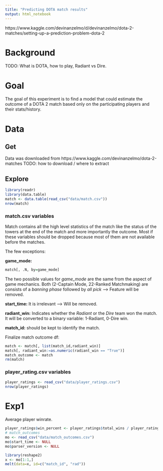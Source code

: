 ---
title: "Predicting DOTA match results"
output: html_notebook
---

https://www.kaggle.com/devinanzelmo/d/devinanzelmo/dota-2-matches/setting-up-a-prediction-problem-dota-2


# Background
TODO: What is DOTA, how to play, Radiant vs Dire.

# Goal
The goal of this experiment is to find a model that could estimate the outcome of a DOTA 2 match based only on the participating players and their stats/history.

# Data

## Get
Data was downloaded from https://www.kaggle.com/devinanzelmo/dota-2-matches
TODO: how to download / where to extract

## Explore
```{r, message=FALSE}
library(readr)
library(data.table)
match <- data.table(read_csv("data/match.csv"))
nrow(match)
```

### match.csv variables
Match contains all the high level statistics of the match like the status of the towers at the end of the match and more importantly the outcome. Most if these variables should be dropped because most of them are not available before the matches.

The few exceptions:

**game_mode:**
```{r}
match[, .N, by=game_mode]
```
The two possible values for *game_mode* are the same from the aspect of game mechanics. Both (2-Captain Mode, 22-Ranked Matchmaking) are consists of a *banning phase* followed by *all pick* --> Feature will be removed. 

**start_time:**
It is irrelevant --> Will be removed.

**radiant_win:**
Indicates whether the *Radiant* or the *Dire* team won the match. It will be converted to a binary variable: 1-Radiant, 0-Dire win.

**match_id:** should be kept to identify the match.

Finalize match outcome df:
```{r}
match <- match[, list(match_id,radiant_win)]
match[, radiant_win:=as.numeric(radiant_win == "True")]
match_outcome <- match
rm(match)
```

### player_rating.csv variables
```{r, message=FALSE}
player_ratings <- read_csv("data/player_ratings.csv")
nrow(player_ratings)
```

# Exp1
Average player winrate.

```{r, message=FALSE}
player_ratings$win_percent <- player_ratings$total_wins / player_ratings$total_matches
# match_outcomes
mo <- read_csv("data/match_outcomes.csv")
mo$start_time <- NULL
mo$parser_version <- NULL

library(reshape2)
x <- mo[1:1,]
melt(data=x, id=c("match_id", "rad"))
```
